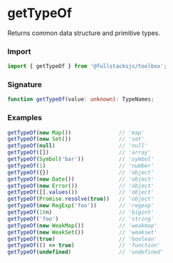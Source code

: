 # getTypeOf

Returns common data structure and primitive types.

### Import

```typescript copy
import { getTypeOf } from '@fullstacksjs/toolbox';
```

### Signature

```typescript copy
function getTypeOf(value: unknown): TypeNames;
```

### Examples

```typescript copy
getTypeOf(new Map())               // 'map'
getTypeOf(new Set())               // 'set'
getTypeOf(null)                    // 'null'
getTypeOf([])                      // 'array'
getTypeOf(Symbol('bar'))           // 'symbol'
getTypeOf(1)                       // 'number'
getTypeOf({})                      // 'object'
getTypeOf(new Date())              // 'object'
getTypeOf(new Error())             // 'object'
getTypeOf([].values())             // 'object'
getTypeOf(Promise.resolve(true))   // 'object'
getTypeOf(new RegExp('foo'))       // 'regexp'
getTypeOf(10n)                     // 'bigint'
getTypeOf('foo')                   // 'string'
getTypeOf(new WeakMap())           // 'weakmap'
getTypeOf(new WeakSet())           // 'weakset'
getTypeOf(true)                    // 'boolean'
getTypeOf(() => true)              // 'function'
getTypeOf(undefined)               // 'undefined'
```
